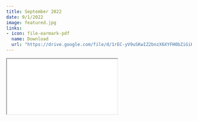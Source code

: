 ```yaml
---
title: September 2022
date: 9/1/2022
image: featured.jpg 
links:
- icon: file-earmark-pdf
  name: Download
  url: "https://drive.google.com/file/d/1rEC-yV9uSKwIZ2bnzX6XYFH0bZiGiKzQ/view?usp=sharing"
---
```



```{=html}
<iframe class="news ar4x3" src="sep2022.Rhtml" title="September Newsletter"></iframe>
```